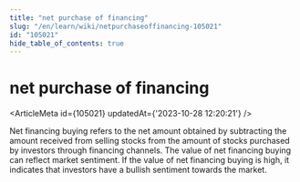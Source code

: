 ```yaml
---
title: "net purchase of financing"
slug: "/en/learn/wiki/netpurchaseoffinancing-105021"
id: "105021"
hide_table_of_contents: true
---
```



# net purchase of financing

<ArticleMeta id={105021} updatedAt={'2023-10-28 12:20:21'} />
<div className='border-solid border-b border-t-0 my-4 border-[var(--ifm-color-gray-300)]' />

Net financing buying refers to the net amount obtained by subtracting the amount received from selling stocks from the amount of stocks purchased by investors through financing channels. The value of net financing buying can reflect market sentiment. If the value of net financing buying is high, it indicates that investors have a bullish sentiment towards the market.
